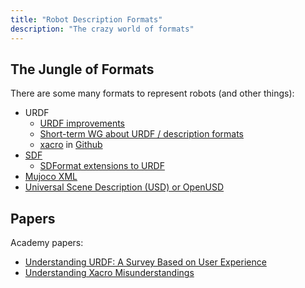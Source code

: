 ```yaml
---
title: "Robot Description Formats"
description: "The crazy world of formats"
---
```


## The Jungle of Formats

There are some many formats to represent robots (and other things):
- URDF
    - [URDF improvements](https://discourse.ros.org/t/urdf-improvements/30520)
    - [Short-term WG about URDF / description formats](https://discourse.ros.org/t/short-term-wg-about-urdf-description-formats/30843)
    - [xacro](https://wiki.ros.org/xacro) in [Github](https://github.com/ros/xacro)
- [SDF](http://sdformat.org/)
    - [SDFormat extensions to URDF](http://sdformat.org/tutorials?tut=sdformat_urdf_extensions&cat=specification&)
- [Mujoco XML](https://mujoco.readthedocs.io/en/stable/XMLreference.html#introduction)
- [Universal Scene Description (USD) or OpenUSD](https://openusd.org/release/index.html)


## Papers

Academy papers:
- [Understanding URDF: A Survey Based on User Experience](https://arxiv.org/abs/2302.13442)
- [Understanding Xacro Misunderstandings](https://arxiv.org/abs/2109.09694)
